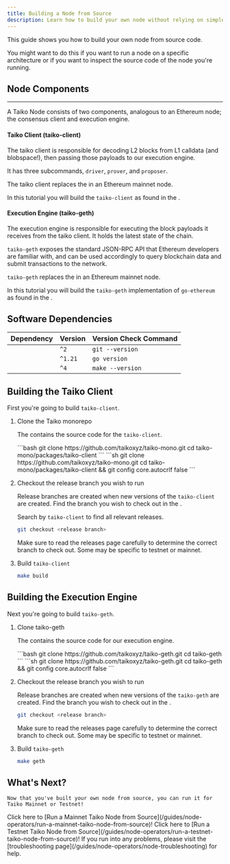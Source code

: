 ```yaml
---
title: Building a Node from Source
description: Learn how to build your own node without relying on simple-taiko-node or prebuilt images
---
```



This guide shows you how to build your own node from source code.

You might want to do this if you want to run a node on a specific architecture or if you want to inspect the source code of the node you're running.

## Node Components

----------------------------------------------------------------------

A Taiko Node consists of two components, analogous to an Ethereum node; the consensus client and execution engine.

#### Taiko Client (taiko-client)

The taiko client is responsible for decoding L2 blocks from L1 calldata (and blobspace!), then passing those payloads to our execution engine.

It has three subcommands, `driver`, `prover`, and `proposer`.

The taiko client replaces the <NewTabLink href="https://ethereum.org/en/developers/docs/nodes-and-clients/" text="consensus client"/> in an Ethereum mainnet node.

In this tutorial you will build the `taiko-client` as found in the <NewTabLink href="https://github.com/taikoxyz/taiko-mono" text="taiko monorepo"/>.

#### Execution Engine (taiko-geth)

The execution engine is responsible for executing the block payloads it receives from the taiko client. It holds the latest state of the chain.

`taiko-geth` exposes the standard JSON-RPC API that Ethereum developers are familiar with, and can be used accordingly to query blockchain data and submit transactions to the network.

`taiko-geth` replaces the <NewTabLink href="https://ethereum.org/en/developers/docs/nodes-and-clients/" text="execution client"/> in an Ethereum mainnet node.

In this tutorial you will build the `taiko-geth` implementation of `go-ethereum` as found in the <NewTabLink href="https://github.com/taikoxyz/taiko-geth" text="`taiko-geth` repository"/>.

## Software Dependencies

| Dependency                                                        | Version  | Version Check Command |
| ----------------------------------------------------------------- | -------- | --------------------- |
| <NewTabLink href="https://git-scm.com/" text="git"/>              | `^2`     | `git --version`       |
| <NewTabLink href="https://go.dev/" text="go"/>                    | `^1.21`  | `go version`          |
| <NewTabLink href="https://linux.die.net/man/1/make" text="make"/> | `^4`     | `make --version`      |

## Building the Taiko Client

First you're going to build `taiko-client`.

<Steps>

1. Clone the Taiko monorepo

    The <NewTabLink href="https://github.com/taikoxyz/taiko-mono" text="Taiko monorepo"/> contains the source code for the `taiko-client`.

    <Tabs>
        <TabItem label="Mac/Linux">
        ```bash
        git clone https://github.com/taikoxyz/taiko-mono.git
        cd taiko-mono/packages/taiko-client
        ```
        </TabItem>
        <TabItem label="Windows">
        ```sh
        git clone https://github.com/taikoxyz/taiko-mono.git
        cd taiko-mono/packages/taiko-client && git config core.autocrlf false
        ```
        </TabItem>
    </Tabs>

2. Checkout the release branch you wish to run

    Release branches are created when new versions of the `taiko-client` are created.
    Find the branch you wish to check out in the <NewTabLink href="https://github.com/taikoxyz/taiko-mono/releases" text="releases page"/>.

    Search by `taiko-client` to find all relevant releases.

    ```bash
    git checkout <release branch>
    ```

    <Aside>
    Make sure to read the releases page carefully to determine the correct branch to check out.
    Some may be specific to testnet or mainnet.
    </Aside>

3. Build `taiko-client`

    ```bash
    make build
    ```

</Steps>

## Building the Execution Engine

Next you're going to build `taiko-geth`.

<Steps>

1. Clone taiko-geth

    The <NewTabLink href="https://github.com/taikoxyz/taiko-geth" text="`taiko-geth` repository"/> contains the source code for our execution engine.

    <Tabs>
      <TabItem label="Mac/Linux">
        ```bash
        git clone https://github.com/taikoxyz/taiko-geth.git
        cd taiko-geth
        ```
      </TabItem>
      <TabItem label="Windows">
        ```sh
        git clone https://github.com/taikoxyz/taiko-geth.git
        cd taiko-geth && git config core.autocrlf false
        ```
      </TabItem>
    </Tabs>

2. Checkout the release branch you wish to run

    Release branches are created when new versions of the `taiko-geth` are created.
    Find the branch you wish to check out in the <NewTabLink href="https://github.com/taikoxyz/taiko-geth/releases" text="releases page"/>.

    ```bash
    git checkout <release branch>
    ```

    <Aside>
    Make sure to read the releases page carefully to determine the correct branch to check out.
    Some may be specific to testnet or mainnet.
    </Aside>

3. Build `taiko-geth`

    ```bash
    make geth
    ```

</Steps>

## What's Next?
    Now that you've built your own node from source, you can run it for Taiko Mainnet or Testnet!

<CardGrid stagger>
    <Card title="Mainnet Taiko Node" icon="laptop">
        Click here to [Run a Mainnet Taiko Node from Source](/guides/node-operators/run-a-mainnet-taiko-node-from-source)!
    </Card>
     <Card title="Testnet Taiko Node" icon="laptop">
        Click here to [Run a Testnet Taiko Node from Source](/guides/node-operators/run-a-testnet-taiko-node-from-source)!
    </Card>
     <Card title="Troubleshooting" icon="error">
        If you run into any problems, please visit the [troubleshooting page](/guides/node-operators/node-troubleshooting) for help.
    </Card>
</CardGrid>
